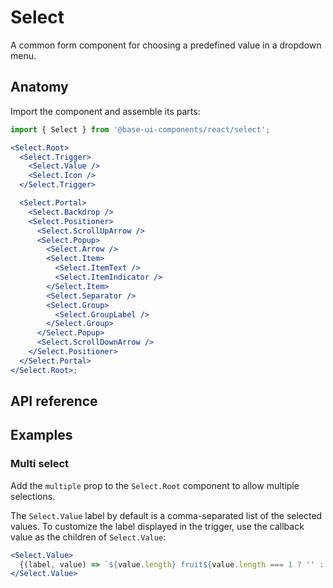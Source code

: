 # Select

<Subtitle>A common form component for choosing a predefined value in a dropdown menu.</Subtitle>
<Meta
  name="description"
  content="A high-quality, unstyled React select component that allows you for choosing a predefined value in a dropdown menu."
/>

<Demo path="./demos/hero" />

## Anatomy

Import the component and assemble its parts:

```jsx title="Anatomy"
import { Select } from '@base-ui-components/react/select';

<Select.Root>
  <Select.Trigger>
    <Select.Value />
    <Select.Icon />
  </Select.Trigger>

  <Select.Portal>
    <Select.Backdrop />
    <Select.Positioner>
      <Select.ScrollUpArrow />
      <Select.Popup>
        <Select.Arrow />
        <Select.Item>
          <Select.ItemText />
          <Select.ItemIndicator />
        </Select.Item>
        <Select.Separator />
        <Select.Group>
          <Select.GroupLabel />
        </Select.Group>
      </Select.Popup>
      <Select.ScrollDownArrow />
    </Select.Positioner>
  </Select.Portal>
</Select.Root>;
```

## API reference

<Reference
  component="Select"
  parts="Root, Trigger, Value, Icon, Backdrop, Portal, Positioner, Popup, Arrow, Item, ItemText, ItemIndicator, Group, GroupLabel, ScrollUpArrow, ScrollDownArrow, Separator"
/>

## Examples

### Multi select

Add the `multiple` prop to the `Select.Root` component to allow multiple selections.

<Demo path="./demos/multi-select" />

The `Select.Value` label by default is a comma-separated list of the selected values.
To customize the label displayed in the trigger, use the callback value as the children of `Select.Value`:

```jsx title="Custom label"
<Select.Value>
  {(label, value) => `${value.length} fruit${value.length === 1 ? '' : 's'} selected`}
</Select.Value>
```
